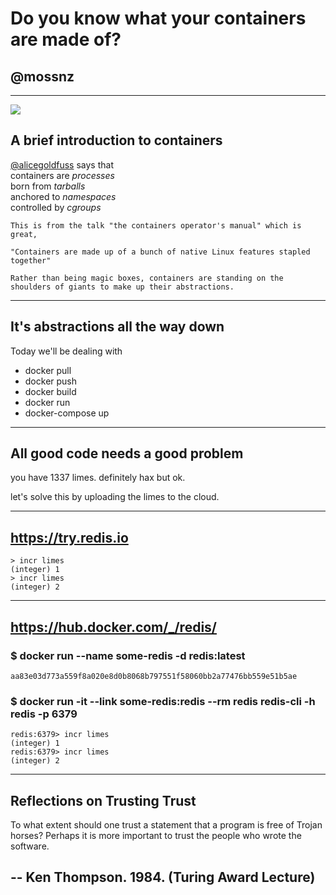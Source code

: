 


<Head>
  <title>purplecon</title>
</Head>

# Do you know what your containers are made of?
## @mossnz

---


![](dog_splash.webp)
## A brief introduction to containers

[@alicegoldfuss](https://twitter.com/alicegoldfuss) says that  
containers are _processes_  
born from _tarballs_  
anchored to _namespaces_  
controlled by _cgroups_

~~~notes
This is from the talk "the containers operator's manual" which is great,

"Containers are made up of a bunch of native Linux features stapled together"

Rather than being magic boxes, containers are standing on the shoulders of giants to make up their abstractions.
~~~
---
## It's abstractions all the way down

Today we'll be dealing with
- docker pull
- docker push
- docker build
- docker run
- docker-compose up

---
## All good code needs a good problem

you have 1337 limes. definitely hax but ok.

let's solve this by uploading the limes to the cloud.

---
## https://try.redis.io

~~~
> incr limes
(integer) 1
> incr limes
(integer) 2
~~~
---
## https://hub.docker.com/_/redis/
### $ docker run --name some-redis -d redis:latest
~~~
aa83e03d773a559f8a020e8d0b8068b797551f58060bb2a77476bb559e51b5ae
~~~
### $ docker run -it --link some-redis:redis --rm redis redis-cli -h redis -p 6379
~~~
redis:6379> incr limes
(integer) 1
redis:6379> incr limes
(integer) 2
~~~
---
## Reflections on Trusting Trust
To what extent should one trust a statement that a program is free of Trojan horses? Perhaps it is more important to trust the people who wrote the software.

-- Ken Thompson. 1984. (Turing Award Lecture)
---
